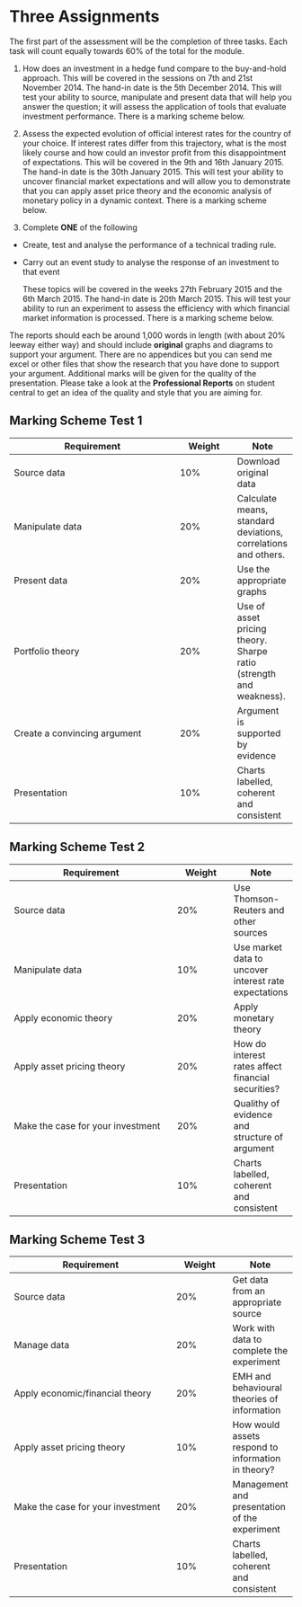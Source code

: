 Three Assignments
========================================================
The first part of the assessment will be the completion of three tasks.  Each task will count equally towards 60\% of the total for the module.  

1.  How does an investment in a hedge fund compare to the buy-and-hold approach.   This will be covered in the sessions on 7th and 21st November 2014.  The hand-in date is the 5th December 2014.
This will test your ability to source, manipulate and present data that will help you answer the question; it will assess the application of tools that evaluate investment performance.  There is a marking scheme below. 

2.	Assess the expected evolution of official interest rates for the country of your choice.  If interest rates differ from this trajectory, what is the most likely course and how could an investor profit from this disappointment of expectations.    This will be covered in the 9th and 16th January 2015.  The hand-in date is the 30th January 2015.  This will test your ability to uncover financial market expectations and will allow you to demonstrate that you can apply asset price theory and the economic analysis of monetary policy in a dynamic context. There is a marking scheme below. 

3. Complete **ONE** of the following

  * Create, test and analyse the performance of a technical trading rule. 
  * Carry out an event study to analyse the response of an investment to that event
  
    These topics will be covered in the weeks 27th February 2015 and the 6th March 2015.  The hand-in date is 20th March 2015. This will test your ability to run an experiment to assess the efficiency with which financial market information is processed.  There is a marking scheme below. 

The reports should each be around 1,000 words in length (with about 20% leeway either way) and should include **original** graphs and diagrams to support your argument.   There are no appendices but you can send me excel or other files that show the research that you have done to support your argument. Additional marks will be given for the quality of the presentation.  Please take a look at the **Professional Reports** on student central to get an idea of the quality and style that you are aiming for. 


Marking Scheme Test 1
----------------------
| Requirement | Weight | Note|
-----------------|------|------|
Source data | 10% | Download original data |
Manipulate data | 20% | Calculate means, standard deviations, correlations and others. |
Present data | 20% | Use the appropriate graphs|
Portfolio theory | 20% | Use of asset pricing theory. Sharpe ratio (strength and weakness). |
Create a convincing argument | 20% | Argument is supported by evidence |
Presentation | 10% | Charts labelled, coherent and consistent|

Marking Scheme Test 2
----------------------
| Requirement | Weight | Note|
-----------------|------|------|
Source data | 20% | Use Thomson-Reuters and other sources|
Manipulate data | 10% | Use market data to uncover interest rate expectations|
Apply economic theory | 20% |Apply monetary theory|
Apply asset pricing theory | 20% | How do interest rates affect financial securities? |
Make the case for your investment | 20% | Qualithy of evidence and structure of argument |
Presentation | 10% | Charts labelled, coherent and consistent|

Marking Scheme Test 3
----------------------
| Requirement | Weight | Note|
-----------------|------|------|
Source data | 20% | Get data from an appropriate source|
Manage data | 20% | Work with data to complete the experiment |
Apply economic/financial theory | 20% |EMH and behavioural theories of information|
Apply asset pricing theory | 10% | How would assets respond to information in theory? |
Make the case for your investment | 20% | Management and presentation of the experiment|
Presentation | 10% | Charts labelled, coherent and consistent|